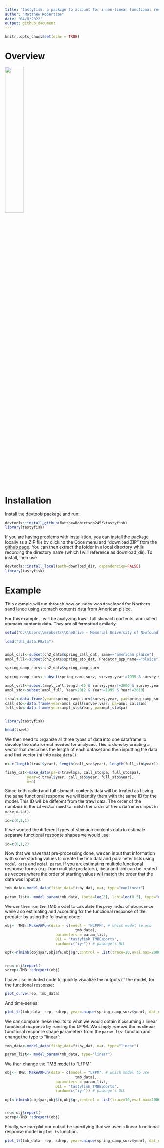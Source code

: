 ```yaml
---
title: 'tastyfish: a package to account for a non-linear functional response when estimating prey dynamics using predator diet data'
author: "Matthew Robertson"
date: "04/8/2022"
output: github_document
---
```


```r
knitr::opts_chunk$set(echo = TRUE)
```

# Overview

![](C:\\Users\\mroberts\\OneDrive - Memorial University of Newfoundland\\Marine Institute\\Dissertation Plans\\Chapter 2\\Package\\tastyfish\\hexsticker\\hexsticker_tastyfish.PNG){width=35%}

# Installation

Install the [devtools](https://cran.r-project.org/web/packages/devtools/index.html) package and run:

```r
devtools::install_github(MatthewRobertson2452\tastyfish)
library(tastyfish)
```

If you are having problems with installation, you can install the package locally as a ZIP file by clicking the Code menu and "download ZIP" from the [github page](https://github.com/MatthewRobertson2452/tastyfish). You can then extract the folder in a local directory while recording the directory name (which I will reference as download_dir). To install, then use

```r
devtools::install_local(path=download_dir, dependencies=FALSE)
library(tastyfish)
```

# Example

This example will run through how an index was developed for Northern sand lance using stomach contents data from American plaice. 

For this example, I will be analyzing trawl, full stomach contents, and called stomach contents data. They are all formatted similarly

```r
setwd("C:\\Users\\mroberts\\OneDrive - Memorial University of Newfoundland\\Marine Institute\\Dissertation Plans\\Chapter 2\\Stomach-Content-Simulation\\New Parameterization")

load("ch2_data.RData")


ampl_call<-subset(ch2_data$spring_call_dat, name=="american plaice")
ampl_full<-subset(ch2_data$spring_sto_dat, Predator_spp_name=="plaice")

spring_camp_surv<-ch2_data$spring_camp_surv

spring_camp_surv<-subset(spring_camp_surv, survey.year!=1995 & survey.year!=2019)

ampl_call<-subset(ampl_call,length>25 & survey.year!=2006 & survey.year!=2016 & survey.year!=2017 & survey.year!=2018 & survey.year!=1995 & survey.year!=2019)
ampl_sto<-subset(ampl_full, Year>2012 & Year!=1995 & Year!=2019)

trawl<-data.frame(year=spring_camp_surv$survey.year, pa=spring_camp_surv$trawl_pa)
call_sto<-data.frame(year=ampl_call$survey.year, pa=ampl_call$pa)
full_sto<-data.frame(year=ampl_sto$Year, pa=ampl_sto$pa)


library(tastyfish)
```

```r
head(trawl)
```

We then need to organize all three types of data into one dataframe to develop the data format needed for analyses. This is done by creating a vector that describes the length of each dataset and then inputting the data and that vector (n) into `make_data()`.

```r
n<-c(length(trawl$year), length(call_sto$year), length(full_sto$year))

fishy_dat<-make_data(pa=c(trawl$pa, call_sto$pa, full_sto$pa),
          year=c(trawl$year, call_sto$year, full_sto$year),
          n=n)
```

Since both called and full stomach contents data will be treated as having the same functional response we will identify them with the same ID for the model. This ID will be different from the trawl data. The order of the numbers in the `id` vector need to match the order of the dataframes input in `make_data()`. 

```r
id=c(0,1,1)
```

If we wanted the different types of stomach contents data to estimate separate functional response shapes we would use: 

```r
id=c(0,1,2)
```

Now that we have that pre-processing done, we can input that information with some starting values to create the tmb data and parameter lists using `model_data` and `model_param`. If you are estimating multiple functional response forms (e.g. from multiple predators), lbeta and lchi can be treated as vectors where the order of starting values will match the order that the data was input as.

```r
tmb_data<-model_data(fishy_dat=fishy_dat, n=n, type="nonlinear")

param_list<- model_param(tmb_data, lbeta=log(2), lchi=log(0.5), type="nonlinear")
```

We can then run the TMB model to calculate the prey index of abundance while also estimating and accouting for the functional response of the predator by using the following code:

```r

obj<- TMB::MakeADFun(data = c(model = "NLFPM", # which model to use
                                tmb_data),
                       parameters = param_list,
                       DLL = "tastyfish_TMBExports", 
                       random=c("iye")) # package's DLL

opt<-nlminb(obj$par,obj$fn,obj$gr,control = list(trace=10,eval.max=2000,iter.max=1000),silent=TRUE)


rep<-obj$report()
sdrep<-TMB::sdreport(obj)
```

I have also included code to quickly visualize the outputs of the model, for the functional response:

```r
plot_curve(rep, tmb_data)
```

And time-series:

```r
plot_ts(tmb_data, rep, sdrep, year=unique(spring_camp_surv$year), dat_names=c("Trawl","Called","Full"), type="nonlinear")
```

We can compare these results to what we would obtain if assuming a linear functional response by running the LFPM. We simply remove the nonlinear functional response shape parameters from the `param_list` function and change the type to "linear":

```r
tmb_data<-model_data(fishy_dat=fishy_dat, n=n, type="linear")

param_list<- model_param(tmb_data, type="linear")
```

We then change the TMB model to "LFPM"

```r

obj<- TMB::MakeADFun(data = c(model = "LFPM", # which model to use
                                tmb_data),
                       parameters = param_list,
                       DLL = "tastyfish_TMBExports", 
                       random=c("iye")) # package's DLL

opt<-nlminb(obj$par,obj$fn,obj$gr,control = list(trace=10,eval.max=2000,iter.max=1000),silent=TRUE)


rep<-obj$report()
sdrep<-TMB::sdreport(obj)
```

Finally, we can plot our output be specifying that we used a linear functional response model in `plot_ts` function.

```r
plot_ts(tmb_data, rep, sdrep, year=unique(spring_camp_surv$year), dat_names=c("Trawl","Called","Full"), type="linear")
```

